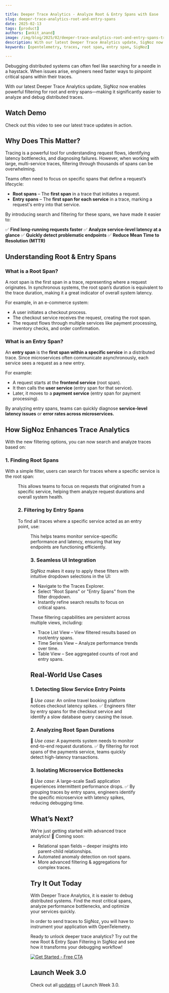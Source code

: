 ```yaml
---

title: Deeper Trace Analytics - Analyze Root & Entry Spans with Ease
slug: deeper-trace-analytics-root-and-entry-spans
date: 2025-02-13
tags: [product]
authors: [ankit_anand]
image: /img/blog/2025/02/deeper-trace-analytics-root-and-entry-spans-trace-analytics-yt.webp
description: With our latest Deeper Trace Analytics update, SigNoz now enables powerful filtering for root and entry spans—making it significantly easier to analyze and debug distributed traces.
keywords: [opentelemetry, traces, root span, entry span, SigNoz]

---
```


Debugging distributed systems can often feel like searching for a needle in a haystack. When issues arise, engineers need faster ways to pinpoint critical spans within their traces.

With our latest Deeper Trace Analytics update, SigNoz now enables powerful filtering for root and entry spans—making it significantly easier to analyze and debug distributed traces.


## Watch Demo

Check out this video to see our latest trace updates in action.

<YouTube id="5eXoko35gqI" mute={false} />

## Why Does This Matter?

Tracing is a powerful tool for understanding request flows, identifying latency bottlenecks, and diagnosing failures. However, when working with large, multi-service traces, filtering through thousands of spans can be overwhelming.

Teams often need to focus on specific spans that define a request’s lifecycle:

- **Root spans** – The **first span** in a trace that initiates a request.
- **Entry spans** – The **first span for each service** in a trace, marking a request's entry into that service.

By introducing search and filtering for these spans, we have made it easier to:

✅ **Find long-running requests faster**
✅ **Analyze service-level latency at a glance**
✅ **Quickly detect problematic endpoints**
✅ **Reduce Mean Time to Resolution (MTTR)**

## Understanding Root & Entry Spans

### What is a Root Span?

A root span is the first span in a trace, representing where a request originates. In synchronous systems, the root span’s duration is equivalent to the trace duration, making it a great indicator of overall system latency.

For example, in an e-commerce system:

- A user initiates a checkout process.
- The checkout service receives the request, creating the root span.
- The request flows through multiple services like payment processing, inventory checks, and order confirmation.

### What is an Entry Span?

An **entry span** is the **first span within a specific service** in a distributed trace. Since microservices often communicate asynchronously, each service sees a request as a new entry.

For example:

- A request starts at the **frontend service** (root span).
- It then calls the **user service** (entry span for that service).
- Later, it moves to a **payment service** (entry span for payment processing).

By analyzing entry spans, teams can quickly diagnose **service-level latency issues** or **error rates across microservices.**

## How SigNoz Enhances Trace Analytics

With the new filtering options, you can now search and analyze traces based on:

### 1. Finding Root Spans

With a simple filter, users can search for traces where a specific service is the root span:

<Figure src="/img/blog/2025/02/deeper-trace-analytics-root-and-entry-spans-root-span-filtering.webp" alt="Apply filters on root span easily by selecting root spans in the dropdown" caption="Apply filters on root span easily by selecting root spans in the dropdown" />

This allows teams to focus on requests that originated from a specific service, helping them analyze request durations and overall system health.

### 2. Filtering by Entry Spans

To find all traces where a specific service acted as an entry point, use:

<Figure src="/img/blog/2025/02/deeper-trace-analytics-root-and-entry-spans-entry-point-span.webp" alt="Apply filters on entry point span easily by selecting root spans in the dropdown" caption="Apply filters on entry point span easily by selecting root spans in the dropdown" />

This helps teams monitor service-specific performance and latency, ensuring that key endpoints are functioning efficiently.

### 3. Seamless UI Integration

SigNoz makes it easy to apply these filters with intuitive dropdown selections in the UI:

- Navigate to the Traces Explorer.
- Select "Root Spans" or "Entry Spans" from the filter dropdown.
- Instantly refine search results to focus on critical spans.

These filtering capabilities are persistent across multiple views, including:

- Trace List View – View filtered results based on root/entry spans.
- Time Series View – Analyze performance trends over time.
- Table View – See aggregated counts of root and entry spans.

## Real-World Use Cases

### 1. Detecting Slow Service Entry Points

📌 *Use case:* An online travel booking platform notices checkout latency spikes.
✅ Engineers filter by entry spans for the checkout service and identify a slow database query causing the issue.

### 2. Analyzing Root Span Durations

📌 *Use case:* A payments system needs to monitor end-to-end request durations.
✅ By filtering for root spans of the payments service, teams quickly detect high-latency transactions.

### 3. Isolating Microservice Bottlenecks

📌 *Use case:* A large-scale SaaS application experiences intermittent performance drops.
✅ By grouping traces by entry spans, engineers identify the specific microservice with latency spikes, reducing debugging time.

## What’s Next?

We’re just getting started with advanced trace analytics! 🚀 Coming soon:

- Relational span fields – deeper insights into parent-child relationships.
- Automated anomaly detection on root spans.
- More advanced filtering & aggregations for complex traces.

## Try It Out Today

With Deeper Trace Analytics, it is easier to debug distributed systems.  Find the most critical spans, analyze performance bottlenecks, and optimize your services quickly.

In order to send traces to SigNoz, you will have to instrument your application with OpenTelemetry.

<InterlinkCard title="Docs for instrumenting your application to send traces" href="https://signoz.io/docs/instrumentation/" />

Ready to unlock deeper trace analytics?  Try out the new Root & Entry Span Filtering in SigNoz and see how it transforms your debugging workflow!

[![Get Started - Free CTA](/img/launch_week/try-signoz-cloud-blog-cta.png)](https://signoz.io/teams/)

## Launch Week 3.0

Check out all [updates](https://signoz.io/launch-week/) of Launch Week 3.0.

